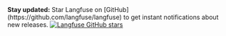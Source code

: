 <Callout type="info" emoji="⭐️">

<div style={{ display: "flex", alignItems: "center" }}>
  <span>
    <strong>Stay updated:</strong> Star Langfuse on
    [GitHub](https://github.com/langfuse/langfuse) to get instant notifications
    about new releases.
  </span>
  <a href="https://github.com/langfuse/langfuse" style={{ marginLeft: "auto" }}>
    <img
      src="https://img.shields.io/github/stars/langfuse/langfuse?style=social"
      alt="Langfuse GitHub stars"
      style={{ width: "auto", height: "auto" }}
    />
  </a>
</div>

</Callout>
